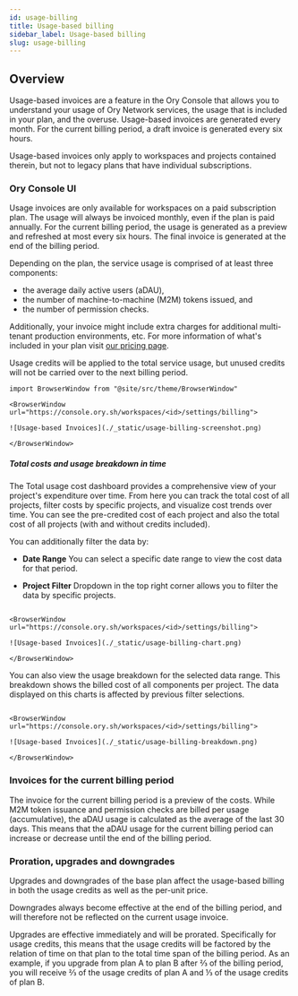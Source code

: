 ```yaml
---
id: usage-billing
title: Usage-based billing
sidebar_label: Usage-based billing
slug: usage-billing
---
```


## Overview

Usage-based invoices are a feature in the Ory Console that allows you to understand your usage of Ory Network services, the usage
that is included in your plan, and the overuse. Usage-based invoices are generated every month. For the current billing period, a
draft invoice is generated every six hours.

Usage-based invoices only apply to workspaces and projects contained therein, but not to legacy plans that have individual
subscriptions.

### Ory Console UI

Usage invoices are only available for workspaces on a paid subscription plan. The usage will always be invoiced monthly, even if
the plan is paid annually. For the current billing period, the usage is generated as a preview and refreshed at most every six
hours. The final invoice is generated at the end of the billing period.

Depending on the plan, the service usage is comprised of at least three components:

- the average daily active users (aDAU),
- the number of machine-to-machine (M2M) tokens issued, and
- the number of permission checks.

Additionally, your invoice might include extra charges for additional multi-tenant production environments, etc. For more
information of what's included in your plan visit [our pricing page](https://www.ory.com/pricing).

Usage credits will be applied to the total service usage, but unused credits will not be carried over to the next billing period.

```mdx-code-block
import BrowserWindow from "@site/src/theme/BrowserWindow"

<BrowserWindow url="https://console.ory.sh/workspaces/<id>/settings/billing">

![Usage-based Invoices](./_static/usage-billing-screenshot.png)

</BrowserWindow>
```

##### Total costs and usage breakdown in time

The Total usage cost dashboard provides a comprehensive view of your project's expenditure over time. From here you can track the
total cost of all projects, filter costs by specific projects, and visualize cost trends over time. You can see the pre-credited
cost of each project and also the total cost of all projects (with and without credits included).

You can additionally filter the data by:

- **Date Range** You can select a specific date range to view the cost data for that period.

- **Project Filter** Dropdown in the top right corner allows you to filter the data by specific projects.

```mdx-code-block

<BrowserWindow url="https://console.ory.sh/workspaces/<id>/settings/billing">

![Usage-based Invoices](./_static/usage-billing-chart.png)

</BrowserWindow>
```

You can also view the usage breakdown for the selected data range. This breakdown shows the billed cost of all components per
project. The data displayed on this charts is affected by previous filter selections.

```mdx-code-block

<BrowserWindow url="https://console.ory.sh/workspaces/<id>/settings/billing">

![Usage-based Invoices](./_static/usage-billing-breakdown.png)

</BrowserWindow>
```

### Invoices for the current billing period

The invoice for the current billing period is a preview of the costs. While M2M token issuance and permission checks are billed
per usage (accumulative), the aDAU usage is calculated as the average of the last 30 days. This means that the aDAU usage for the
current billing period can increase or decrease until the end of the billing period.

### Proration, upgrades and downgrades

Upgrades and downgrades of the base plan affect the usage-based billing in both the usage credits as well as the per-unit price.

Downgrades always become effective at the end of the billing period, and will therefore not be reflected on the current usage
invoice.

Upgrades are effective immediately and will be prorated. Specifically for usage credits, this means that the usage credits will be
factored by the relation of time on that plan to the total time span of the billing period. As an example, if you upgrade from
plan A to plan B after ⅔ of the billing period, you will receive ⅔ of the usage credits of plan A and ⅓ of the usage credits of
plan B.
